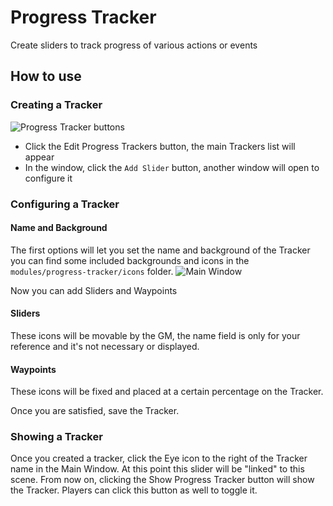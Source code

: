 
# Progress Tracker

<ModuleInfo/>

Create sliders to track progress of various actions or events

## How to use

### Creating a Tracker

<Image src="/images/Progress-Tracker/Ptbuttons.png" alt="Progress
Tracker buttons"   className={styles.wikiImage}/>

- Click the Edit Progress Trackers button, the main Trackers list will
    appear
- In the window, click the `Add Slider` button, another window will
    open to configure it

### Configuring a Tracker

#### Name and Background

The first options will let you set the name and background of the
Tracker you can find some included backgrounds and icons in the
`modules/progress-tracker/icons` folder.
<Image src="/images/Progress-Tracker/Ptmainwindow.png" alt="Main Window"   className={styles.wikiImage}/>

Now you can add Sliders and Waypoints

#### Sliders

These icons will be movable by the GM, the name field is only for your
reference and it's not necessary or displayed.

#### Waypoints

These icons will be fixed and placed at a certain percentage on the
Tracker.

Once you are satisfied, save the Tracker.

### Showing a Tracker

Once you created a tracker, click the Eye icon to the right of the
Tracker name in the Main Window. At this point this slider will be
"linked" to this scene. From now on, clicking the Show Progress Tracker
button will show the Tracker. Players can click this button as well to
toggle it.

